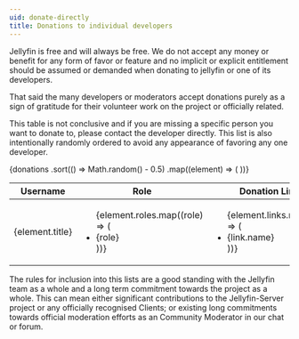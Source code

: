```yaml
---
uid: donate-directly
title: Donations to individual developers
---
```



Jellyfin is free and will always be free. We do not accept any money or benefit for any form of favor or feature and no implicit or explicit entitlement should be assumed or demanded when donating to jellyfin or one of its developers.

That said the many developers or moderators accept donations purely as a sign of gratitude for their volunteer work on the project or officially related.

This table is not conclusive and if you are missing a specific person you want to donate to, please contact the developer directly.
This list is also intentionally randomly ordered to avoid any appearance of favoring any one developer.

<table>
  <thead>
    <th>Username</th>
    <th>Role</th>
    <th>Donation Links</th>
  </thead>
  <tbody>
    {donations
      .sort(() => Math.random() - 0.5)
      .map((element) => (
        <tr>
          <td>{element.title}</td>
          <td>
            <ul>
              {element.roles.map((role) => (
                <li>{role}</li>
              ))}
            </ul>
          </td>
          <td>
            <ul>
              {element.links.map((link) => (
                <li>
                  <Link to={link.url}>{link.name}</Link>
                </li>
              ))}
            </ul>
          </td>
        </tr>
      ))}
  </tbody>
</table>

The rules for inclusion into this lists are a good standing with the Jellyfin team as a whole and a long term commitment towards the project as a whole.
This can mean either significant contributions to the Jellyfin-Server project or any officially recognised Clients; or existing long commitments towards official moderation efforts as an Community Moderator in our chat or forum.
